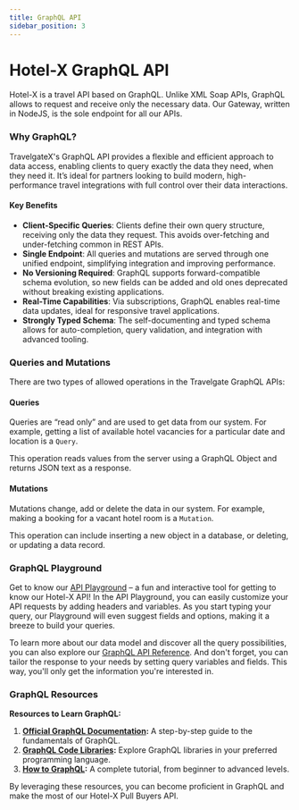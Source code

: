 ```yaml
---
title: GraphQL API
sidebar_position: 3
---
```


# Hotel-X GraphQL API

Hotel-X is a travel API based on GraphQL. Unlike XML Soap APIs, GraphQL allows to request and receive only the necessary data. Our Gateway, written in NodeJS, is the sole endpoint for all our APIs.

### Why GraphQL?

TravelgateX's GraphQL API provides a flexible and efficient approach to data access, enabling clients to query exactly the data they need, when they need it. It’s ideal for partners looking to build modern, high-performance travel integrations with full control over their data interactions.

#### Key Benefits

- **Client-Specific Queries**: Clients define their own query structure, receiving only the data they request. This avoids over-fetching and under-fetching common in REST APIs.
- **Single Endpoint**: All queries and mutations are served through one unified endpoint, simplifying integration and improving performance.
- **No Versioning Required**: GraphQL supports forward-compatible schema evolution, so new fields can be added and old ones deprecated without breaking existing applications.
- **Real-Time Capabilities**: Via subscriptions, GraphQL enables real-time data updates, ideal for responsive travel applications.
- **Strongly Typed Schema**: The self-documenting and typed schema allows for auto-completion, query validation, and integration with advanced tooling.


### Queries and Mutations

There are two types of allowed operations in the Travelgate GraphQL APIs:



#### Queries

Queries are “read only” and are used to get data from our system. For example, getting a list of available hotel vacancies for a particular date and location is a `Query`.

This operation reads values from the server using a GraphQL Object and returns JSON text as a response.

#### Mutations

Mutations change, add or delete the data in our system. For example, making a booking for a vacant hotel room is a `Mutation`.

This operation can include inserting a new object in a database, or deleting, or updating a data record.




### GraphQL Playground

Get to know our [API Playground](/playground/) – a fun and interactive tool for getting to know our Hotel-X API! In the API Playground, you can easily customize your API requests by adding headers and variables. As you start typing your query, our Playground will even suggest fields and options, making it a breeze to build your queries. 

To learn more about our data model and discover all the query possibilities, you can also explore our [GraphQL API Reference](/api/). And don't forget, you can tailor the response to your needs by setting query variables and fields. This way, you'll only get the information you're interested in.





### GraphQL Resources

**Resources to Learn GraphQL:**

1. **[Official GraphQL Documentation](https://graphql.org/learn/):** A step-by-step guide to the fundamentals of GraphQL.
2. **[GraphQL Code Libraries](https://graphql.org/code/):** Explore GraphQL libraries in your preferred programming language.
3. **[How to GraphQL](https://www.howtographql.com/):** A complete tutorial, from beginner to advanced levels.

By leveraging these resources, you can become proficient in GraphQL and make the most of our Hotel-X Pull Buyers API.